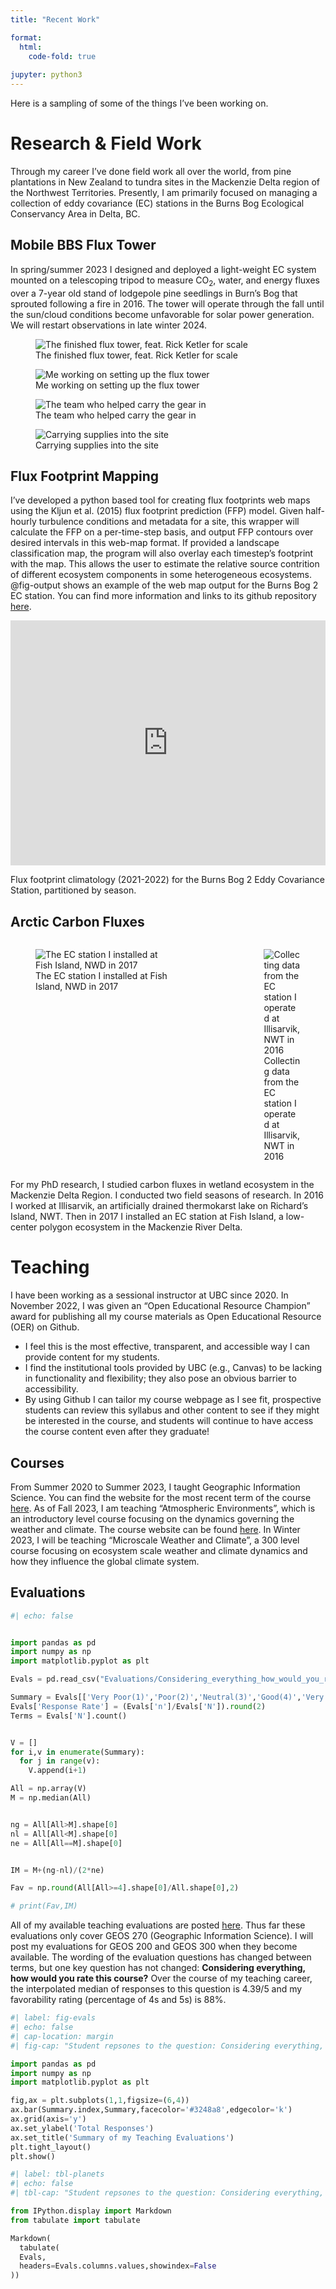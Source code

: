 ```yaml
---
title: "Recent Work"

format: 
  html:
    code-fold: true
    
jupyter: python3
---
```


Here is a sampling of some of the things I've been working on.  

# Research & Field Work


Through my career I've done field work all over the world, from pine plantations in New Zealand to tundra sites in the Mackenzie Delta region of the Northwest Territories.  Presently, I am primarily focused on managing a collection of eddy covariance (EC) stations in the Burns Bog Ecological Conservancy Area in Delta, BC.

## Mobile BBS Flux Tower

In spring/summer 2023 I designed and deployed a light-weight EC system mounted on a telescoping tripod to measure CO<sub>2</sub>, water, and energy fluxes over a 7-year old stand of lodgepole pine seedlings in Burn's Bog that sprouted following a fire in 2016.  The tower will operate through the fall until the sun/cloud conditions become unfavorable for solar power generation.  We will restart observations in late winter 2024.

::: {layout-nrow=2}

![The finished flux tower, feat. Rick Ketler for scale](images/BBS_Install/PXL_20230615_002320381.jpg)

![Me working on setting up the flux tower](images/BBS_Install/IMG_6919.jpg)

![The team who helped carry the gear in](images/BBS_Install/20230614_104903.jpg)

![Carrying supplies into the site](images/BBS_Install/IMG_8978.jpg)
:::


## Flux Footprint Mapping

I've developed a python based tool for creating flux footprints web maps using the Kljun et al. (2015) flux footprint prediction (FFP) model.  Given half-hourly turbulence conditions and metadata for a site, this wrapper will calculate the FFP on a per-time-step basis, and output FFP contours over desired intervals in this web-map format.  If provided a landscape classification map, the program will also overlay each timestep's footprint with the map.  This allows the user to estimate the relative source contrition of different ecosystem components in some heterogeneous ecosystems.  @fig-output shows an example of the web map output for the Burns Bog 2 EC station.  You can find more information and links to its github repository [here](https://june-skeeter.github.io/FFP_Overlay/). 

::: {#fig-output}

<div style="overflow: hidden;
  padding-top: 75%;
  position: relative">
  <iframe src="https://june-skeeter.github.io/FFP_Overlay/Example_Outputs/BB2_FFP_2m.html" title="Processes" scrolling="no" frameborder="0"
    style="border: 0;
   height: 100%;
   left: 0;
   position: absolute;
   top: 0;
   width: 100%;">
   <p>Your browser does not support iframes.</p>
 </iframe>
</div>

Flux footprint climatology (2021-2022) for the Burns Bog 2 Eddy Covariance Station, partitioned by season.

:::



## Arctic Carbon Fluxes

:::: {.columns}

::: {.column width="65%"}

![The EC station I installed at Fish Island, NWD in 2017](images/FishIsland.jpg)

:::

::: {.column width="5%"}

:::

::: {.column width="30%"}

![Collecting data from the EC station I operated at Illisarvik, NWT in 2016](images/Illisarvik.jpg)

:::

::::

For my PhD research, I studied carbon fluxes in wetland ecosystem in the Mackenzie Delta Region.  I conducted two field seasons of research.  In 2016 I worked at Illisarvik, an artificially drained thermokarst lake on Richard's Island, NWT.  Then in 2017 I installed an EC station at Fish Island, a low-center polygon ecosystem in the Mackenzie River Delta.


# Teaching

I have been working as a sessional instructor at UBC since 2020.  In November 2022, I was given an "Open Educational Resource Champion" award for publishing all my course materials as Open Educational Resource (OER) on Github.  

* I feel this is the most effective, transparent, and accessible way I can provide content for my students.
* I find the institutional tools provided by UBC (e.g., Canvas) to be lacking in functionality and flexibility;  they also pose an obvious barrier to accessibility.  
* By using Github I can tailor my course webpage as I see fit, prospective students can review this syllabus and other content to see if they might be interested in the course, and students will continue to have access the course content even after they graduate!

## Courses


From Summer 2020 to Summer 2023, I taught Geographic Information Science.  You can find the website for the most recent term of the course [here](https://geos270.github.io/).  As of Fall 2023, I am teaching "Atmospheric Environments", which is an introductory level course focusing on the dynamics governing the weather and climate.  The course website can be found [here](https://geos200.github.io/).  In Winter 2023, I will be teaching "Microscale Weather and Climate", a 300 level course focusing on ecosystem scale weather and climate dynamics and how they influence the global climate system.
 

## Evaluations

```python
#| echo: false


import pandas as pd
import numpy as np
import matplotlib.pyplot as plt

Evals = pd.read_csv("Evaluations/Considering_everything_how_would_you_rate_this_course.csv")

Summary = Evals[['Very Poor(1)','Poor(2)','Neutral(3)','Good(4)','Very Good(5)']].sum()
Evals['Response Rate'] = (Evals['n']/Evals['N']).round(2)
Terms = Evals['N'].count()


V = []
for i,v in enumerate(Summary):
  for j in range(v):
    V.append(i+1)

All = np.array(V)
M = np.median(All)


ng = All[All>M].shape[0]
nl = All[All<M].shape[0]
ne = All[All==M].shape[0]


IM = M+(ng-nl)/(2*ne)

Fav = np.round(All[All>=4].shape[0]/All.shape[0],2)

# print(Fav,IM)

```

All of my available teaching evaluations are posted [here](https://github.com/June-Skeeter/june-skeeter.github.io/tree/main/Evaluations).  Thus far these evaluations only cover GEOS 270 (Geographic Information Science).  I will post my evaluations for GEOS 200 and GEOS 300 when they become available.  The wording of the evaluation questions has changed between terms, but one key question has not changed: **Considering everything, how would you rate this course?**  Over the course of my teaching career, the interpolated median of responses to this question is 4.39/5 and my favorability rating (percentage of 4s and 5s) is 88%.

::: {.center}

```python
#| label: fig-evals
#| echo: false
#| cap-location: margin
#| fig-cap: "Student repsones to the question: Considering everything, how would you rate this course?"

import pandas as pd
import numpy as np
import matplotlib.pyplot as plt

fig,ax = plt.subplots(1,1,figsize=(6,4))
ax.bar(Summary.index,Summary,facecolor='#3248a8',edgecolor='k')
ax.grid(axis='y')
ax.set_ylabel('Total Responses')
ax.set_title('Summary of my Teaching Evaluations')
plt.tight_layout()
plt.show()

```






```python
#| label: tbl-planets
#| echo: false
#| tbl-cap: "Student repsones to the question: Considering everything, how would you rate this course?"

from IPython.display import Markdown
from tabulate import tabulate

Markdown(
  tabulate(
  Evals, 
  headers=Evals.columns.values,showindex=False
))

```


:::